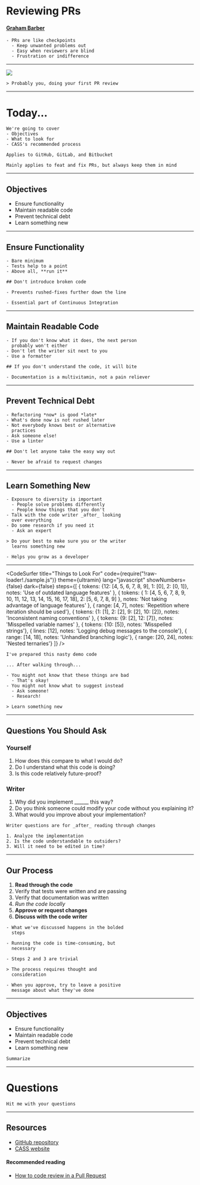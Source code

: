 


<Head>
  <title>Reviewing Pull Requests</title>
</Head>

# Reviewing PRs

#### [Graham Barber](https://github.com/puregarlic)

```notes
- PRs are like checkpoints
  - Keep unwanted problems out
  - Easy when reviewers are blind
  - Frustration or indifference
```

---

<Image src="https://media.giphy.com/media/R459x856IfF6w/giphy.gif" />

```notes
> Probably you, doing your first PR review
```

---


# Today...

```notes
We're going to cover
- Objectives
- What to look for
- CASS's recommended process

Applies to GitHub, GitLab, and Bitbucket

Mainly applies to feat and fix PRs, but always keep them in mind
```

---

## Objectives

<ul>
  <Appear>
    <li>Ensure functionality</li>
    <li>Maintain readable code</li>
    <li>Prevent technical debt</li>
    <li>Learn something new</li>
  </Appear>
</ul>

---

## Ensure Functionality

```notes
- Bare minimum
- Tests help to a point
- Above all, **run it**

## Don't introduce broken code

- Prevents rushed-fixes further down the line

- Essential part of Continuous Integration
```

---

## Maintain Readable Code

```notes
- If you don't know what it does, the next person
  probably won't either
- Don't let the writer sit next to you
- Use a formatter

## If you don't understand the code, it will bite

- Documentation is a multivitamin, not a pain reliever
```

---

## Prevent Technical Debt

```notes
- Refactoring *now* is good *late*
- What's done now is not rushed later
- Not everybody knows best or alternative
  practices
- Ask someone else!
- Use a linter

## Don't let anyone take the easy way out

- Never be afraid to request changes
```

---

## Learn Something New

```notes
- Exposure to diversity is important
  - People solve problems differently
  - People know things that you don't
- Talk with the code writer _after_ looking
  over everything
- Do some research if you need it
  - Ask an expert

> Do your best to make sure you or the writer
  learns something new

- Helps you grow as a developer
```

---


<CodeSurfer
  title="Things to Look For"
  code={require("!raw-loader!./sample.js")}
  theme={ultramin}
  lang="javascript"
  showNumbers={false}
  dark={false}
  steps={[
    { tokens: {12: [4, 5, 6, 7, 8, 9], 1: [0], 2: [0, 1]}, notes: 'Use of outdated language features' },
    {
      tokens: {
        1: [4, 5, 6, 7, 8, 9, 10, 11, 12, 13, 14, 15, 16, 17, 18],
        2: [5, 6, 7, 8, 9]
      },
      notes: 'Not taking advantage of language features'
    },
    { range: [4, 7], notes: 'Repetition where iteration should be used'},
    { tokens: {1: [1], 2: [2], 9: [2], 10: [2]}, notes: 'Inconsistent naming conventions' },
    { tokens: {9: [2], 12: [7]}, notes: 'Misspelled variable names' },
    { tokens: {10: [5]}, notes: 'Misspelled strings'},
    { lines: [12], notes: 'Logging debug messages to the console'},
    { range: [14, 18], notes: 'Unhandled branching logic'},
    { range: [20, 24], notes: 'Nested ternaries'}
  ]}
/>

```notes
I've prepared this nasty demo code

... After walking through...

- You might not know that these things are bad
  - That's okay!
- You might not know what to suggest instead
  - Ask someone!
  - Research!

> Learn something new
```

---


## Questions You Should Ask

<div>

### Yourself

<ol>
  <Appear>
    <li>How does this compare to what I would do?</li>
    <li>Do I understand what this code is doing?</li>
    <li>Is this code relatively future-proof?</li>
  </Appear>
</ol>

</div>


<div>

### Writer

<ol>
  <Appear>
    <li>Why did you implement ______ this way?</li>
    <li>Do you think someone could modify your code without you explaining it?</li>
    <li>What would you improve about your implementation?</li>
  </Appear>
</ol>

</div>

```notes
Writer questions are for _after_ reading through changes

1. Analyze the implementation
2. Is the code understandable to outsiders?
3. Will it need to be edited in time?
```

---

## Our Process

1. **Read through the code**
2. Verify that tests were written and are passing
3. Verify that documentation was written
4. _Run the code locally_
5. **Approve or request changes**
6. **Discuss with the code writer**

```notes
- What we've discussed happens in the bolded
  steps

- Running the code is time-consuming, but 
  necessary

- Steps 2 and 3 are trivial

> The process requires thought and
  consideration

- When you approve, try to leave a positive
  message about what they've done
```

---

## Objectives

- Ensure functionality
- Maintain readable code
- Prevent technical debt
- Learn something new

```notes
Summarize
```

---

# Questions

```notes
Hit me with your questions
```

---

## Resources

- [GitHub repository](https://github.com/puregarlic/reviewing-prs)
- [CASS website](http://cass.oregonstate.edu)

#### Recommended reading

- [How to code review in a Pull Request](https://www.codacy.com/blog/how-to-code-review-in-a-pull-request/)